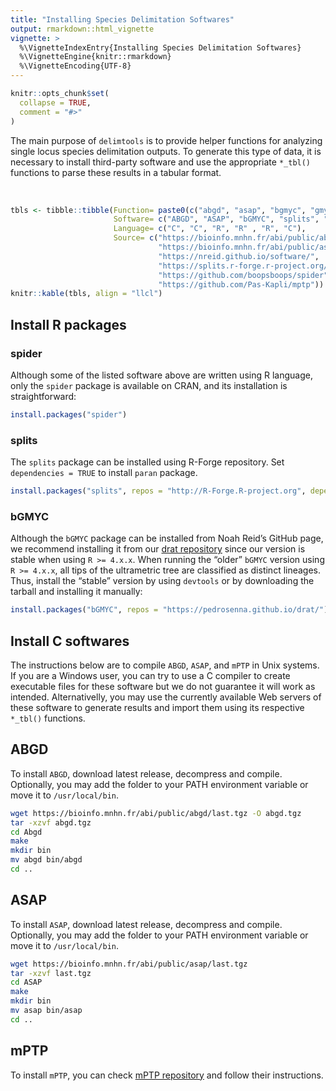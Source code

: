 ```yaml
---
title: "Installing Species Delimitation Softwares"
output: rmarkdown::html_vignette
vignette: >
  %\VignetteIndexEntry{Installing Species Delimitation Softwares}
  %\VignetteEngine{knitr::rmarkdown}
  %\VignetteEncoding{UTF-8}
---
```


```r
knitr::opts_chunk$set(
  collapse = TRUE,
  comment = "#>"
)
```

The main purpose of `delimtools` is to provide helper functions for analyzing single locus species delimitation outputs. To generate this type of data, it is necessary to install third-party software and use the appropriate `*_tbl()` functions to parse these results in a tabular format.

<br>

```r

tbls <- tibble::tibble(Function= paste0(c("abgd", "asap", "bgmyc", "gmyc", "locmin", "mptp"), "_tbl()"),
                       Software= c("ABGD", "ASAP", "bGMYC", "splits", "spider", "mptp"),
                       Language= c("C", "C", "R", "R" , "R", "C"),
                       Source= c("https://bioinfo.mnhn.fr/abi/public/abgd/abgdweb.html",
                                 "https://bioinfo.mnhn.fr/abi/public/asap/",
                                 "https://nreid.github.io/software/",
                                 "https://splits.r-forge.r-project.org/",
                                 "https://github.com/boopsboops/spider",
                                 "https://github.com/Pas-Kapli/mptp"))
knitr::kable(tbls, align = "llcl")

```

## Install R packages 

### spider

Although some of the listed software above are written using R language, only the `spider` package is available on CRAN, and its installation is straightforward:

```r
install.packages("spider")

```

### splits

The `splits` package can be installed using R-Forge repository. Set `dependencies = TRUE` to install `paran` 
package. 

```r
install.packages("splits", repos = "http://R-Forge.R-project.org", dependencies = TRUE)

```

### bGMYC

Although the `bGMYC` package can be installed from Noah Reid's GitHub page, we recommend installing it from 
our [drat repository](https://github.com/pedrosenna/drat) since our version is stable when using `R >= 4.x.x`. When running the "older" `bGMYC` version using `R >= 4.x.x`, all tips of the ultrametric tree are classified as distinct lineages. Thus, install the "stable" version by using `devtools` or by downloading the tarball and installing it manually:

```r
install.packages("bGMYC", repos = "https://pedrosenna.github.io/drat/")

```

## Install C softwares

The instructions below are to compile `ABGD`, `ASAP`, and `mPTP` in Unix systems. If you are a Windows user, 
you can try to use a C compiler to create executable files for these software but we do not guarantee it will
work as intended. Alternativelly, you may use the currently available Web servers of these software to generate 
results and import them using its respective `*_tbl()` functions.

## ABGD

To install `ABGD`, download latest release, decompress and compile. Optionally, you may add the
folder to your PATH environment variable or move it to `/usr/local/bin`.
```bash
wget https://bioinfo.mnhn.fr/abi/public/abgd/last.tgz -O abgd.tgz
tar -xzvf abgd.tgz
cd Abgd
make
mkdir bin
mv abgd bin/abgd
cd ..

```

## ASAP
To install `ASAP`, download latest release, decompress and compile. Optionally, you may add the
folder to your PATH environment variable or move it to `/usr/local/bin`.
```bash
wget https://bioinfo.mnhn.fr/abi/public/asap/last.tgz
tar -xzvf last.tgz
cd ASAP
make
mkdir bin
mv asap bin/asap
cd ..

```

## mPTP
To install `mPTP`, you can check [mPTP repository](https://github.com/Pas-Kapli/mptp) and follow their
instructions.


